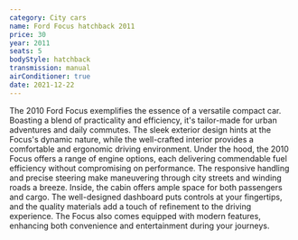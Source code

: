 ```yaml
---
category: City cars
name: Ford Focus hatchback 2011
price: 30
year: 2011
seats: 5
bodyStyle: hatchback
transmission: manual
airConditioner: true
date: 2021-12-22
---
```

The 2010 Ford Focus exemplifies the essence of a versatile compact car. Boasting a blend of practicality and efficiency, it's tailor-made for urban adventures and daily commutes. The sleek exterior design hints at the Focus's dynamic nature, while the well-crafted interior provides a comfortable and ergonomic driving environment. Under the hood, the 2010 Focus offers a range of engine options, each delivering commendable fuel efficiency without compromising on performance. The responsive handling and precise steering make maneuvering through city streets and winding roads a breeze. Inside, the cabin offers ample space for both passengers and cargo. The well-designed dashboard puts controls at your fingertips, and the quality materials add a touch of refinement to the driving experience. The Focus also comes equipped with modern features, enhancing both convenience and entertainment during your journeys.